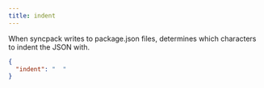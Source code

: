 ```yaml
---
title: indent
---
```


When syncpack writes to package.json files, determines which characters to indent the JSON with.

```json title=".syncpackrc"
{
  "indent": "  "
}
```
